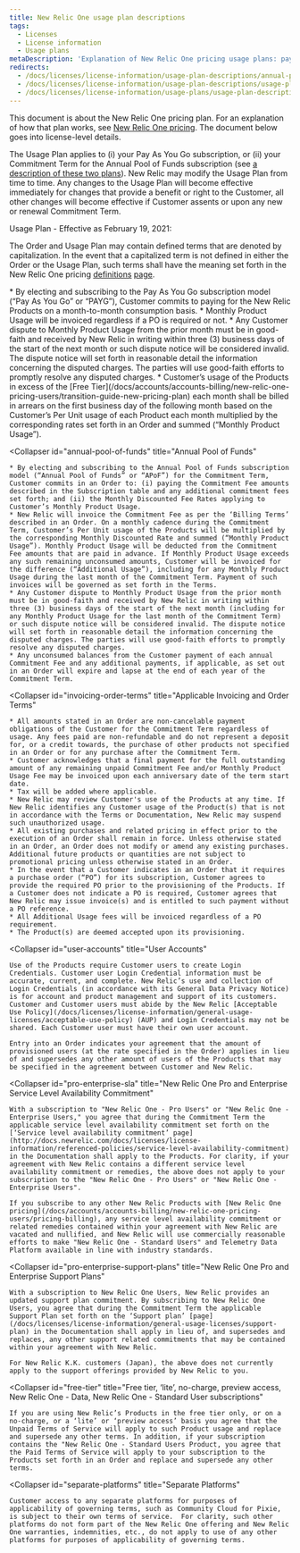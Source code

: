 ```yaml
---
title: New Relic One usage plan descriptions
tags:
  - Licenses
  - License information
  - Usage plans
metaDescription: 'Explanation of New Relic One pricing usage plans: pay-as-you-go and annual pool of funds.'
redirects:
  - /docs/licenses/license-information/usage-plan-descriptions/annual-pool-funds
  - /docs/licenses/license-information/usage-plan-descriptions/usage-plan
  - /docs/licenses/license-information/usage-plans/usage-plan-descriptions
---
```


This document is about the New Relic One pricing plan. For an explanation of how that plan works, see [New Relic One pricing](/docs/accounts/accounts-billing/new-relic-one-pricing-billing/new-relic-one-pricing-billing/). The document below goes into license-level details.

The Usage Plan applies to (i) your Pay As You Go subscription, or (ii) your Commitment Term for the Annual Pool of Funds subscription (see [a description of these two plans](/docs/accounts/accounts-billing/new-relic-one-pricing-billing/new-relic-one-pricing-billing/#usage-plans)). New Relic may modify the Usage Plan from time to time. Any changes to the Usage Plan will become effective immediately for changes that provide a benefit or right to the Customer, all other changes will become effective if Customer assents or upon any new or renewal Commitment Term.

Usage Plan - Effective as February 19, 2021:

The Order and Usage Plan may contain defined terms that are denoted by capitalization. In the event that a capitalized term is not defined in either the Order or the Usage Plan, such terms shall have the meaning set forth in the New Relic One pricing [definitions](/docs/licenses/license-information/product-definitions/new-relic-one-pricing-definitions) [page](/docs/licenses/license-information/product-definitions/new-relic-one-pricing-definitions).

<CollapserGroup>
  <Collapser
    id="pay-as-you-go"
    title="Pay As You Go"
  >
    * By electing and subscribing to the Pay As You Go subscription model (“Pay As You Go” or “PAYG”), Customer commits to paying for the New Relic Products on a month-to-month consumption basis.
    * Monthly Product Usage will be invoiced regardless if a PO is required or not.
    * Any Customer dispute to Monthly Product Usage from the prior month must be in good-faith and received by New Relic in writing within three (3) business days of the start of the next month or such dispute notice will be considered invalid. The dispute notice will set forth in reasonable detail the information concerning the disputed charges. The parties will use good-faith efforts to promptly resolve any disputed charges.
    * Customer’s usage of the Products in excess of the [Free Tier](/docs/accounts/accounts-billing/new-relic-one-pricing-users/transition-guide-new-pricing-plan) each month shall be billed in arrears on the first business day of the following month based on the Customer’s Per Unit usage of each Product each month multiplied by the corresponding rates set forth in an Order and summed (“Monthly Product Usage”).
  </Collapser>

  <Collapser
    id="annual-pool-of-funds"
    title="Annual Pool of Funds"
  >
    * By electing and subscribing to the Annual Pool of Funds subscription model (“Annual Pool of Funds” or “APoF”) for the Commitment Term, Customer commits in an Order to: (i) paying the Commitment Fee amounts described in the Subscription table and any additional commitment fees set forth; and (ii) the Monthly Discounted Fee Rates applying to Customer’s Monthly Product Usage.
    * New Relic will invoice the Commitment Fee as per the ‘Billing Terms’ described in an Order. On a monthly cadence during the Commitment Term, Customer’s Per Unit usage of the Products will be multiplied by the corresponding Monthly Discounted Rate and summed (“Monthly Product Usage”). Monthly Product Usage will be deducted from the Commitment Fee amounts that are paid in advance. If Monthly Product Usage exceeds any such remaining unconsumed amounts, Customer will be invoiced for the difference (“Additional Usage”), including for any Monthly Product Usage during the last month of the Commitment Term. Payment of such invoices will be governed as set forth in the Terms.
    * Any Customer dispute to Monthly Product Usage from the prior month must be in good-faith and received by New Relic in writing within three (3) business days of the start of the next month (including for any Monthly Product Usage for the last month of the Commitment Term) or such dispute notice will be considered invalid. The dispute notice will set forth in reasonable detail the information concerning the disputed charges. The parties will use good-faith efforts to promptly resolve any disputed charges.
    * Any unconsumed balances from the Customer payment of each annual Commitment Fee and any additional payments, if applicable, as set out in an Order will expire and lapse at the end of each year of the Commitment Term.
  </Collapser>

  <Collapser
    id="invoicing-order-terms"
    title="Applicable Invoicing and Order Terms"
  >
    * All amounts stated in an Order are non-cancelable payment obligations of the Customer for the Commitment Term regardless of usage. Any fees paid are non-refundable and do not represent a deposit for, or a credit towards, the purchase of other products not specified in an Order or for any purchase after the Commitment Term.
    * Customer acknowledges that a final payment for the full outstanding amount of any remaining unpaid Commitment Fee and/or Monthly Product Usage Fee may be invoiced upon each anniversary date of the term start date.
    * Tax will be added where applicable.
    * New Relic may review Customer's use of the Products at any time. If New Relic identifies any Customer usage of the Product(s) that is not in accordance with the Terms or Documentation, New Relic may suspend such unauthorized usage.
    * All existing purchases and related pricing in effect prior to the execution of an Order shall remain in force. Unless otherwise stated in an Order, an Order does not modify or amend any existing purchases. Additional future products or quantities are not subject to promotional pricing unless otherwise stated in an Order.
    * In the event that a Customer indicates in an Order that it requires a purchase order (“PO”) for its subscription, Customer agrees to provide the required PO prior to the provisioning of the Products. If a Customer does not indicate a PO is required, Customer agrees that New Relic may issue invoice(s) and is entitled to such payment without a PO reference.
    * All Additional Usage fees will be invoiced regardless of a PO requirement.
    * The Product(s) are deemed accepted upon its provisioning.
  </Collapser>

  <Collapser
    id="user-accounts"
    title="User Accounts"
  >
    Use of the Products require Customer users to create Login Credentials. Customer user Login Credential information must be accurate, current, and complete. New Relic’s use and collection of Login Credentials (in accordance with its General Data Privacy Notice) is for account and product management and support of its customers. Customer and Customer users must abide by the New Relic [Acceptable Use Policy](/docs/licenses/license-information/general-usage-licenses/acceptable-use-policy) (AUP) and Login Credentials may not be shared. Each Customer user must have their own user account.

    Entry into an Order indicates your agreement that the amount of provisioned users (at the rate specified in the Order) applies in lieu of and supersedes any other amount of users of the Products that may be specified in the agreement between Customer and New Relic.
  </Collapser>

  <Collapser
    id="pro-enterprise-sla"
    title="New Relic One Pro and Enterprise Service Level Availability Commitment"
  >
    With a subscription to "New Relic One - Pro Users" or "New Relic One - Enterprise Users," you agree that during the Commitment Term the applicable service level availability commitment set forth on the [‘Service level availability commitment’ page](http://docs.newrelic.com/docs/licenses/license-information/referenced-policies/service-level-availability-commitment) in the Documentation shall apply to the Products. For clarity, if your agreement with New Relic contains a different service level availability commitment or remedies, the above does not apply to your subscription to the "New Relic One - Pro Users" or "New Relic One - Enterprise Users".

    If you subscribe to any other New Relic Products with [New Relic One pricing](/docs/accounts/accounts-billing/new-relic-one-pricing-users/pricing-billing), any service level availability commitment or related remedies contained within your agreement with New Relic are vacated and nullified, and New Relic will use commercially reasonable efforts to make "New Relic One - Standard Users" and Telemetry Data Platform available in line with industry standards.
  </Collapser>

  <Collapser
    id="pro-enterprise-support-plans"
    title="New Relic One Pro and Enterprise Support Plans"
  >
    With a subscription to New Relic One Users, New Relic provides an updated support plan commitment. By subscribing to New Relic One Users, you agree that during the Commitment Term the applicable Support Plan set forth on the ‘Support plan’ [page](/docs/licenses/license-information/general-usage-licenses/support-plan) in the Documentation shall apply in lieu of, and supersedes and replaces, any other support related commitments that may be contained within your agreement with New Relic.

    For New Relic K.K. customers (Japan), the above does not currently apply to the support offerings provided by New Relic to you.
  </Collapser>

  <Collapser
    id="free-tier"
    title="Free tier, ‘lite’, no-charge, preview access, New Relic One - Data, New Relic One - Standard User subscriptions"
  >
    If you are using New Relic’s Products in the free tier only, or on a no-charge, or a ‘lite’ or ‘preview access’ basis you agree that the Unpaid Terms of Service will apply to such Product usage and replace and supersede any other terms. In addition, if your subscription contains the "New Relic One - Standard Users Product, you agree that the Paid Terms of Service will apply to your subscription to the Products set forth in an Order and replace and supersede any other terms.
  </Collapser>
  
  <Collapser
    id="separate-platforms"
    title="Separate Platforms"
  >
    Customer access to any separate platforms for purposes of applicability of governing terms, such as Community Cloud for Pixie, is subject to their own terms of service.  For clarity, such other platforms do not form part of the New Relic One offering and New Relic One warranties, indemnities, etc., do not apply to use of any other platforms for purposes of applicability of governing terms.
  </Collapser>
</CollapserGroup>
